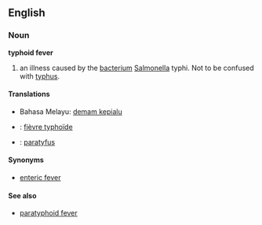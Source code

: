 ==English==
===Noun===
'''typhoid fever'''

# {{pathology}} an illness caused by the [[bacterium]] [[Salmonella]] typhi. Not to be confused with [[typhus]].

====Translations====
* Bahasa Melayu: [[demam kepialu]]
* {{fr}} : [[fièvre typhoïde]]
* {{nl}} : [[paratyfus]]

====Synonyms====
*[[enteric fever]]

====See also====
*[[paratyphoid fever]]
